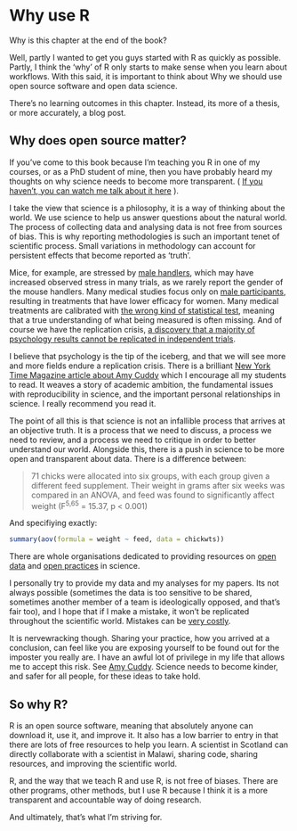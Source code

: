 # Why use R {#whyr}

Why is this chapter at the end of the book?

Well, partly I wanted to get you guys started with R as quickly as possible. Partly, I think the 'why' of R only starts to make sense when you learn about workflows. With this said, it is important to think about Why we should use open source software and open data science. 

There's no learning outcomes in this chapter. Instead, its more of a thesis, or more accurately, a blog post. 

## Why does open source matter?
If you've come to this book because I'm teaching you R in one of my courses, or as a PhD student of mine, then you have probably heard my thoughts on why science needs to become more transparent. ( [If you haven't, you can watch me talk about it here](https://media.ed.ac.uk/media/1_ixecew3h) ). 

I take the view that science is a philosophy, it is a way of thinking about the world. We use science to help us answer questions about the natural world. The process of collecting data and analysing data is not free from sources of bias. This is why reporting methodologies is such an important tenet of scientific process. Small variations in methodology can account for persistent effects that become reported as 'truth'.

Mice, for example, are stressed by [male handlers](https://www.nature.com/news/male-researchers-stress-out-rodents-1.15106#:~:text=Male%2C%20but%20not%20female%2C%20experimenters,today%20in%20Nature%20Methods1.&text=For%20years%2C%20anecdotal%20reports%20have,handler%20remains%20in%20the%20room.), which may have increased observed stress in many trials, as we rarely report the gender of the mouse handlers. Many medical studies focus only on [male participants](https://www.ncbi.nlm.nih.gov/pmc/articles/PMC1761670/), resulting in treatments that have lower efficacy for women. Many medical treatments are calibrated with [the wrong kind of statistical test](https://pubmed.ncbi.nlm.nih.gov/2868172/), meaning that a true understanding of what being measured is often missing. And of course we have the replication crisis, [a discovery that a majority of psychology results cannot be replicated in independent trials](https://www.vox.com/2016/3/14/11219446/psychology-replication-crisis). 

I believe that psychology is the tip of the iceberg, and that we will see more and more fields endure a replication crisis. There is a brilliant [New York Time Magazine article about Amy Cuddy](https://www.nytimes.com/2017/10/18/magazine/when-the-revolution-came-for-amy-cuddy.html) which I encourage all my students to read. It weaves a story of academic ambition, the fundamental issues with reproducibility in science, and the important personal relationships in science. I really recommend you read it. 

The point of all this is that science is not an infallible process that arrives at an objective truth. It is a process that we need to discuss, a process we need to review, and a process we need to critique in order to better understand our world. 
Alongside this, there is a push in science to be more open and transparent about data. There is a difference between:

> 71 chicks were allocated into six groups, with each group given a different feed supplement. Their weight in grams after six weeks was compared in an ANOVA, and feed was found to significantly affect weight (F^5,65^ = 15.37, p < 0.001) 

And specifiying exactly:

```r

summary(aov(formula = weight ~ feed, data = chickwts))

```

There are whole organisations dedicated to providing resources on [open data](https://opendatahandbook.org/guide/en/why-open-data/) and [open practices](https://osf.io/) in science. 

I personally try to provide my data and my analyses for my papers. Its not always possible (sometimes the data is too sensitive to be shared, sometimes another member of a team is ideologically opposed, and that's fair too), and I hope that if I make a mistake, it won't be replicated throughout the scientific world. Mistakes can be [very costly](https://www.bbc.co.uk/news/uk-scotland-edinburgh-east-fife-53893101). 

It is nervewracking though. Sharing your practice, how you arrived at a conclusion, can feel like you are exposing yourself to be found out for the imposter you really are. I have an awful lot of privilege in my life that allows me to accept this risk. See [Amy Cuddy](https://www.nytimes.com/2017/10/18/magazine/when-the-revolution-came-for-amy-cuddy.html). Science needs to become kinder, and safer for all people, for these ideas to take hold. 

## So why R?
R is an open source software, meaning that absolutely anyone can download it, use it, and improve it. It also has a low barrier to entry in that there are lots of free resources to help you learn. A scientist in Scotland can directly collaborate with a scientist in Malawi, sharing code, sharing resources, and improving the scientific world. 

R, and the way that we teach R and use R, is not free of biases. There are other programs, other methods, but I use R because I think it is a more transparent and accountable way of doing research. 

And ultimately, that's what I'm striving for. 
